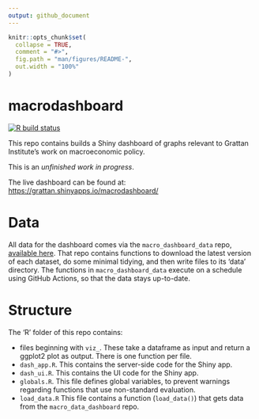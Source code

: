```yaml
---
output: github_document
---
```


<!-- README.md is generated from README.Rmd. Please edit that file -->

```r
knitr::opts_chunk$set(
  collapse = TRUE,
  comment = "#>",
  fig.path = "man/figures/README-",
  out.width = "100%"
)
```

# macrodashboard

<!-- badges: start -->
[![R build status](https://github.com/grattan/macrodashboard/workflows/R-CMD-check/badge.svg)](https://github.com/grattan/macrodashboard/actions)
<!-- badges: end -->

This repo contains builds a Shiny dashboard of graphs relevant to Grattan Institute's
work on macroeconomic policy.

This is an *unfinished work in progress*.

The live dashboard can be found at: [https://grattan.shinyapps.io/macrodashboard/](https://grattan.shinyapps.io/macrodashboard/)

# Data

All data for the dashboard comes via the `macro_dashboard_data` repo, [available here](https://github.com/grattan/macro_dashboard_data/). That repo contains
functions to download the latest version of each dataset, do some minimal tidying,
and then write files to its 'data' directory. The functions in `macro_dashboard_data`
execute on a schedule using GitHub Actions, so that the data stays up-to-date.

# Structure

The 'R' folder of this repo contains:

 - files beginning with `viz_`. These take a dataframe as input and return a ggplot2
 plot as output. There is one function per file.
 - `dash_app.R`. This contains the server-side code for the Shiny app.
 - `dash_ui.R`. This contains the UI code for the Shiny app.
 - `globals.R`. This file defines global variables, to prevent warnings regarding
 functions that use non-standard evaluation.
 - `load_data.R` This file contains a function (`load_data()`) that gets data
 from the `macro_data_dashboard` repo.
 
 
